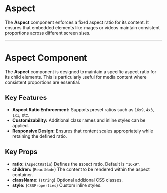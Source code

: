 
<Meta of={meta} />

# Aspect

The **Aspect** component enforces a fixed aspect ratio for its content. It ensures that embedded elements like images or videos maintain consistent proportions across different screen sizes.

<Primary />
<Controls />

---

# Aspect Component

The **Aspect** component is designed to maintain a specific aspect ratio for its child elements. This is particularly useful for media content where consistent proportions are essential.

## Key Features
- **Aspect Ratio Enforcement:** Supports preset ratios such as `16x9`, `4x3`, `1x1`, etc.
- **Customizability:** Additional class names and inline styles can be applied.
- **Responsive Design:** Ensures that content scales appropriately while retaining the defined ratio.

## Key Props
- **ratio:** (`AspectRatio`) Defines the aspect ratio. Default is `"16x9"`.
- **children:** (`ReactNode`) The content to be rendered within the aspect container.
- **className:** (`string`) Optional additional CSS classes.
- **style:** (`CSSProperties`) Custom inline styles.

<Stories/>